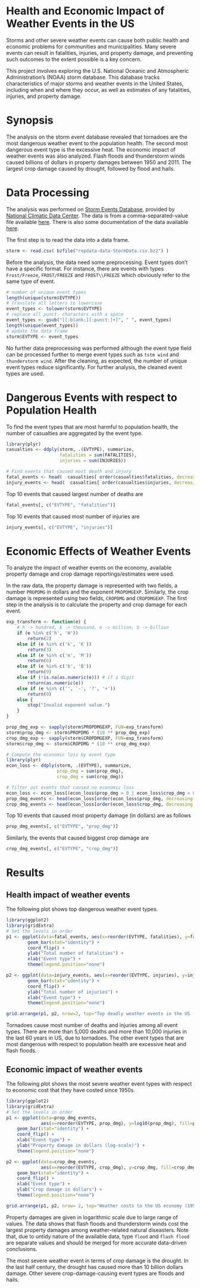 Health and Economic Impact of Weather Events in the US
======================================================


Storms and other severe weather events can cause both public health and economic
problems for communities and municipalities. Many severe events can result in
fatalities, injuries, and property damage, and preventing such outcomes to the extent
possible is a key concern.

This project involves exploring the U.S. National Oceanic and Atmospheric
Administration's (NOAA) storm database. This database tracks characteristics of major
storms and weather events in the United States, including when and where they occur, as
well as estimates of any fatalities, injuries, and property damage.

Synopsis
========

The analysis on the storm event database revealed that tornadoes are the most
dangerous weather event to the population health. The second most dangerous
event type is the excessive heat. The economic impact of weather events was
also analyzed. Flash floods and thunderstorm winds caused billions of dollars
in property damages between 1950 and 2011. The largest crop damage caused by
drought, followed by flood and hails.


Data Processing
===============

The analysis was performed on
[Storm Events Database](http://www.ncdc.noaa.gov/stormevents/ftp.jsp), provided by
[National Climatic Data Center](http://www.ncdc.noaa.gov/). The data is from a comma-separated-value file available
[here](https://d396qusza40orc.cloudfront.net/repdata%2Fdata%2FStormData.csv.bz2).
There is also some documentation of the data available
[here](https://d396qusza40orc.cloudfront.net/repdata%2Fpeer2_doc%2Fpd01016005curr.pdf).

The first step is to read the data into a data frame.
```r
storm <- read.csv( bzfile("repdata-data-StormData.csv.bz2") )
```

Before the analysis, the data need some preprocessing. Event types don't have a
specific format. For instance, there are events with types `Frost/Freeze`,
`FROST/FREEZE` and `FROST\\FREEZE` which obviously refer to the same type of
event.


```r
# number of unique event types
length(unique(storm$EVTYPE))
# translate all letters to lowercase
event_types <- tolower(storm$EVTYPE)
# replace all punct. characters with a space
event_types <- gsub("[[:blank:][:punct:]+]", " ", event_types)
length(unique(event_types))
# update the data frame
storm$EVTYPE <- event_types
```

No further data preprocessing was performed although the event type field can be
processed further to merge event types such as `tstm wind` and `thunderstorm wind`. 
After the cleaning, as expected, the number of unique event types reduce
significantly. For further analysis, the cleaned event types are used.


Dangerous Events with respect to Population Health
================================================

To find the event types that are most harmful to population health, the number
of casualties are aggregated by the event type.

```r
library(plyr)
casualties <- ddply(storm, .(EVTYPE), summarize,
                    fatalities = sum(FATALITIES),
                    injuries = sum(INJURIES))

# Find events that caused most death and injury
fatal_events <- head(  casualties[ order(casualties$fatalities, decreasing = T),  ],  10 )
injury_events <- head(  casualties[ order(casualties$injuries, decreasing = T),  ],   10 )
```

Top 10 events that caused largest number of deaths are

```r
fatal_events[, c("EVTYPE", "fatalities")]
```

Top 10 events that caused most number of injuries are

```r
injury_events[, c("EVTYPE", "injuries")]
```

Economic Effects of Weather Events
==================================

To analyze the impact of weather events on the economy, available property
damage and crop damage reportings/estimates were used.

In the raw data, the property damage is represented with two fields, a number
`PROPDMG` in dollars and the exponent `PROPDMGEXP`. Similarly, the crop damage
is represented using two fields, `CROPDMG` and `CROPDMGEXP`. The first step in the
analysis is to calculate the property and crop damage for each event.

```r
exp_transform <- function(e) {
    # h -> hundred, k -> thousand, m -> million, b -> billion
    if (e %in% c('h', 'H'))
        return(2)
    else if (e %in% c('k', 'K'))
        return(3)
    else if (e %in% c('m', 'M'))
        return(6)
    else if (e %in% c('b', 'B'))
        return(9)
    else if (!is.na(as.numeric(e))) # if a digit
        return(as.numeric(e))
    else if (e %in% c('', '-', '?', '+'))
        return(0)
    else {
        stop("Invalid exponent value.")
    }
}
```

```r
prop_dmg_exp <- sapply(storm$PROPDMGEXP, FUN=exp_transform)
storm$prop_dmg <- storm$PROPDMG * (10 ** prop_dmg_exp)
crop_dmg_exp <- sapply(storm$CROPDMGEXP, FUN=exp_transform)
storm$crop_dmg <- storm$CROPDMG * (10 ** crop_dmg_exp)
```


```r
# Compute the economic loss by event type
library(plyr)
econ_loss <- ddply(storm, .(EVTYPE), summarize,
                   prop_dmg = sum(prop_dmg),
                   crop_dmg = sum(crop_dmg))

# filter out events that caused no economic loss
econ_loss <- econ_loss[(econ_loss$prop_dmg > 0 | econ_loss$crop_dmg > 0), ]
prop_dmg_events <- head(econ_loss[order(econ_loss$prop_dmg, decreasing = T), ], 10)
crop_dmg_events <- head(econ_loss[order(econ_loss$crop_dmg, decreasing = T), ], 10)
```

Top 10 events that caused most property damage (in dollars) are as follows

```r
prop_dmg_events[, c("EVTYPE", "prop_dmg")]
```

Similarly, the events that caused biggest crop damage are

```r
crop_dmg_events[, c("EVTYPE", "crop_dmg")]
```

Results
=======

Health impact of weather events
-------------------------------

The following plot shows top dangerous weather event types.

```r
library(ggplot2)
library(gridExtra)
# Set the levels in order
p1 <- ggplot(data=fatal_events, aes(x=reorder(EVTYPE, fatalities), y=fatalities, fill=fatalities)) +
        geom_bar(stat="identity") +
        coord_flip() +
        ylab("Total number of fatalities") +
        xlab("Event type") +
        theme(legend.position="none")

p2 <- ggplot(data=injury_events, aes(x=reorder(EVTYPE, injuries), y=injuries, fill=injuries)) +
        geom_bar(stat="identity") +
        coord_flip() + 
        ylab("Total number of injuries") +
        xlab("Event type") +
        theme(legend.position="none")

grid.arrange(p1, p2, nrow=2, top="Top deadly weather events in the US (1950-2011)")
```

Tornadoes cause most number of deaths and injuries among all event types. There 
are more than 5,000 deaths and more than 10,000 injuries in the last 60 years
in US, due to tornadoes. 
The other event types that are most dangerous with respect to population health
are excessive heat and flash floods.

Economic impact of weather events
---------------------------------

The following plot shows the most severe weather event types with respect to
economic cost that they have costed since 1950s.


```r
library(ggplot2)
library(gridExtra)
# Set the levels in order
p1 <- ggplot(data=prop_dmg_events,
             aes(x=reorder(EVTYPE, prop_dmg), y=log10(prop_dmg), fill=prop_dmg )) +
    geom_bar(stat="identity") +
    coord_flip() +
    xlab("Event type") +
    ylab("Property damage in dollars (log-scale)") +
    theme(legend.position="none")

p2 <- ggplot(data=crop_dmg_events,
             aes(x=reorder(EVTYPE, crop_dmg), y=crop_dmg, fill=crop_dmg)) +
    geom_bar(stat="identity") +
    coord_flip() + 
    xlab("Event type") +
    ylab("Crop damage in dollars") + 
    theme(legend.position="none")

grid.arrange(p1, p2, nrow= 2, top="Weather costs to the US economy (1950-2011)")
```

Property damages are given in logarithmic scale due to large range of values.
The data shows that flash floods and thunderstorm winds cost the largest
property damages among weather-related natural diseasters. Note that, due to
untidy nature of the available data, type `flood` and `flash flood` are
separate values and should be merged for more accurate data-driven conclusions.

The most severe weather event in terms of crop damage is the drought. In the last
half century, the drought has caused more than 10 billion dollars damage. Other
severe crop-damage-causing event types are floods and hails.
